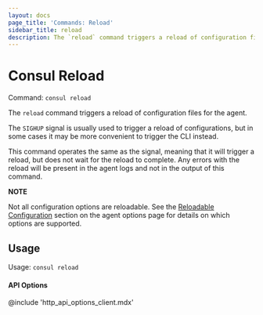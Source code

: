 ```yaml
---
layout: docs
page_title: 'Commands: Reload'
sidebar_title: reload
description: The `reload` command triggers a reload of configuration files for the agent.
---
```


# Consul Reload

Command: `consul reload`

The `reload` command triggers a reload of configuration files for the agent.

The `SIGHUP` signal is usually used to trigger a reload of configurations,
but in some cases it may be more convenient to trigger the CLI instead.

This command operates the same as the signal, meaning that it will trigger
a reload, but does not wait for the reload to complete. Any errors with the
reload will be present in the agent logs and not in the output of this command.

**NOTE**

Not all configuration options are reloadable. See the
[Reloadable Configuration](/docs/agent/options#reloadable-configuration)
section on the agent options page for details on which options are supported.

## Usage

Usage: `consul reload`

#### API Options

@include 'http_api_options_client.mdx'
